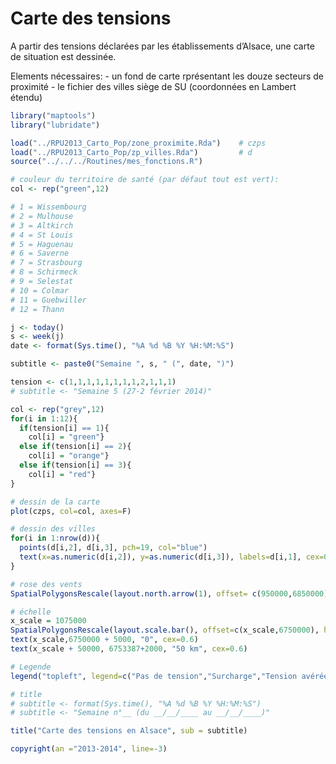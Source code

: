Carte des tensions
========================================================

A partir des tensions déclarées par les établissements d'Alsace, une carte de situation est dessinée.

Elements nécessaires:
- un fond de carte rprésentant les douze secteurs de proximité
- le fichier des villes siège de SU (coordonnées en Lambert étendu)

```r
library("maptools")
library("lubridate")

load("../RPU2013_Carto_Pop/zone_proximite.Rda")    # czps
load("../RPU2013_Carto_Pop/zp_villes.Rda")         # d
source("../../../Routines/mes_fonctions.R")                                         # copyright

# couleur du territoire de santé (par défaut tout est vert):
col <- rep("green",12)

# 1 = Wissembourg
# 2 = Mulhouse
# 3 = Altkirch
# 4 = St Louis
# 5 = Haguenau
# 6 = Saverne
# 7 = Strasbourg
# 8 = Schirmeck
# 9 = Selestat
# 10 = Colmar
# 11 = Guebwiller
# 12 = Thann

j <- today()
s <- week(j)
date <- format(Sys.time(), "%A %d %B %Y %H:%M:%S")

subtitle <- paste0("Semaine ", s, " (", date, ")")

tension <- c(1,1,1,1,1,1,1,1,2,1,1,1)
# subtitle <- "Semaine 5 (27-2 février 2014)"

col <- rep("grey",12)
for(i in 1:12){
  if(tension[i] == 1){
    col[i] = "green"}
  else if(tension[i] == 2){
    col[i] = "orange"}
  else if(tension[i] == 3){
    col[i] = "red"}
}

# dessin de la carte
plot(czps, col=col, axes=F)

# dessin des villes
for(i in 1:nrow(d)){
  points(d[i,2], d[i,3], pch=19, col="blue")
  text(x=as.numeric(d[i,2]), y=as.numeric(d[i,3]), labels=d[i,1], cex=0.6, pos=d[i,4])
}

# rose des vents
SpatialPolygonsRescale(layout.north.arrow(1), offset= c(950000,6850000), scale = 15000, col="grey",plot.grid=F)

# échelle
x_scale = 1075000
SpatialPolygonsRescale(layout.scale.bar(), offset=c(x_scale,6750000), height = 0.05, scale=50000, fill=c("transparent","black"), plot.grid=F)
text(x_scale,6750000 + 5000, "0", cex=0.6)
text(x_scale + 50000, 6753387+2000, "50 km", cex=0.6)

# Legende
legend("topleft", legend=c("Pas de tension","Surcharge","Tension avérée","Pas d'informations"), col=c("green","orange","red","grey"), pch=15, bty="n")

# title
# subtitle <- format(Sys.time(), "%A %d %B %Y %H:%M:%S")
# subtitle <- "Semaine n°__ (du __/__/____ au __/__/____)"

title("Carte des tensions en Alsace", sub = subtitle)

copyright(an ="2013-2014", line=-3)
```